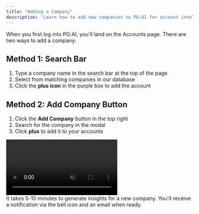 ```yaml
---
title: "Adding a Company"
description: "Learn how to add new companies to PG:AI for account intelligence generation"
---
```


When you first log into PG:AI, you'll land on the Accounts page. There are two ways to add a company:

## Method 1: Search Bar

1. Type a company name in the search bar at the top of the page
2. Select from matching companies in our database
3. Click the **plus icon** in the purple box to add the account

## Method 2: Add Company Button

1. Click the **Add Company** button in the top right
2. Search for the company in the modal
3. Click **plus** to add it to your accounts

<div className="my-2">
  <video
    autoPlay
    muted
    loop
    playsInline
    className="w-full rounded-xl"
    src="https://res.cloudinary.com/dv8zk2qjf/video/upload/v1756307096/add-company_kpqouc.mp4"
  ></video>
</div>

<Info>
  It takes 5-10 minutes to generate insights for a new company. You'll receive a notification via the bell icon and an email when ready.
</Info>
